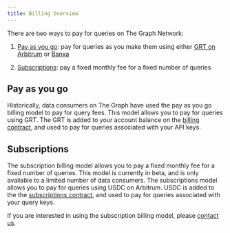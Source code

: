 ```yaml
---
title: Billing Overview
---
```


There are two ways to pay for queries on The Graph Network:

1. [Pay as you go](./pay-as-you-go): pay for queries as you make them using either [GRT on Arbitrum](./pay-as-you-go#billing-on-arbitrum) or [Banxa](./pay-as-you-go#billing-with-banxa)

2. [Subscriptions](./subscriptions): pay a fixed monthly fee for a fixed number of queries

## Pay as you go

Historically, data consumers on The Graph have used the pay as you go billing model to pay for query fees. This model allows you to pay for queries using GRT. The GRT is added to your account balance on the [billing contract](https://arbiscan.io/address/0x1b07d3344188908fb6deceac381f3ee63c48477a), and used to pay for queries associated with your API keys.

## Subscriptions

The subscription billing model allows you to pay a fixed monthly fee for a fixed number of queries. This model is currently in beta, and is only available to a limited number of data consumers. The subscriptions model allows you to pay for queries using USDC on Arbitrum. USDC is added to the the [subscriptions contract](), and used to pay for queries associated with your query keys.

If you are interested in using the subscription billing model, please [contact us](mailto:billing@edgeandnode.com).
